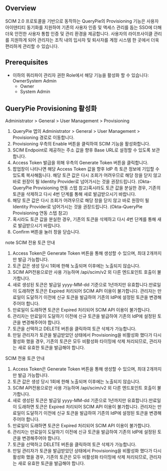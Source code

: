 ## Overview
SCIM 2.0 프로토콜을 기반으로 동작하는 QueryPie의 Provisioning 기능은 사용자 아이덴티티 동기화를 지원하여 기존의 사용자 인증 및 액세스 관리를 돕는 SSO에 더해 더욱 안전한 사용자 통합 인증 및 관리 환경을 제공합니다. 사용자의 라이프사이클 관리를 지원하게 되어 관리자는 조직 내의 입사자 및 퇴사자를 계정 시스템 한 곳에서 더욱 편리하게 관리할 수 있습니다. 

## Prerequisites
* 이하의 쿼리파이 관리자 권한 Role에서 해당 기능을 활성화 할 수 있습니다: OwnerSystem Admin 
  * Owner
  * System Admin 

## QueryPie Provisioning 활성화
Administrator > General > User Management > Provisioning

1. QueryPie 앱의 Administrator > General > User Management > Provisioning 경로로 이동합니다. 
2. Provisioning 우측의 Enable 버튼을 클릭하여 SCIM 기능을 활성화합니다. 
3. SCIM Endpoint로 제공하는 주소 값을 향후 Base URL로 설정할 수 있도록 보관합니다.  
4. Access Token 발급을 위해 우측의 Generate Token 버튼을 클릭합니다. 
5. 팝업창이 나타나면 해당 Access Token 값을 향후 IdP 측 토큰 정보에 기입할 수 있도록 복사해둡니다. 해당 토큰 값은 다시 조회가 어려우므로 해당 창을 닫지 않고 바로 원장이 될 Identity Provider로 넘어가시는 것을 권장드립니다. (Okta-QueryPie Provisioning 연동 스텝 참고)혹시라도 토큰 값을 분실한 경우, 기존의 토큰을 삭제하고 다시 4번 단계를 통해 새로 발급받으시기 바랍니다. 
  1. 해당 토큰 값은 다시 조회가 어려우므로 해당 창을 닫지 않고 바로 원장이 될 Identity Provider로 넘어가시는 것을 권장드립니다. (Okta-QueryPie Provisioning 연동 스텝 참고)
  2. 혹시라도 토큰 값을 분실한 경우, 기존의 토큰을 삭제하고 다시 4번 단계를 통해 새로 발급받으시기 바랍니다. 
6. Confirm 버튼을 눌러 창을 닫습니다. 

note
SCIM 전용 토큰 안내 

1. Access Token은 Generate Token 버튼을 통해 생성할 수 있으며, 최대 2개까지만 발급 가능합니다.
2. 토큰 값은 생성 당시 1회에 한해 노출되며 이후에는 노출되지 않습니다.
3. SCIM API전용으로만 사용 가능하며 /api/scim/v2 외 다른 엔드포인트 호출이 불가합니다.
4. 새로 생성된 토큰은 발급일 yyyy-MM-dd 기준으로 1년까지만 유효합니다.만료일이 도래하면 토큰은 Expired 처리되어 SCIM API 이용이 불가합니다. 관리자는 만료일이 도달하기 이전에 신규 토큰을 발급하여 기존의 IdP에 설정된 토큰을 변경해주어야 합니다. 
  1. 만료일이 도래하면 토큰은 Expired 처리되어 SCIM API 이용이 불가합니다. 
  2. 관리자는 만료일이 도달하기 이전에 신규 토큰을 발급하여 기존의 IdP에 설정된 토큰을 변경해주어야 합니다. 
5. 토큰을 선택하고 DELETE 버튼을 클릭하여 토큰 삭제가 가능합니다.
6. 만일 관리자가 토큰을 발급받았던 상태에서 Provisioning을 비활성화 했다가 다시 활성화 했을 경우, 기존의 토큰은 모두 비활성화 타이밍에 삭제 처리되므로, 관리자는 새로 유효한 토큰을 발급해야 합니다.

SCIM 전용 토큰 안내 

1. Access Token은 Generate Token 버튼을 통해 생성할 수 있으며, 최대 2개까지만 발급 가능합니다.
2. 토큰 값은 생성 당시 1회에 한해 노출되며 이후에는 노출되지 않습니다.
3. SCIM API전용으로만 사용 가능하며 /api/scim/v2 외 다른 엔드포인트 호출이 불가합니다.
4. 새로 생성된 토큰은 발급일 yyyy-MM-dd 기준으로 1년까지만 유효합니다.만료일이 도래하면 토큰은 Expired 처리되어 SCIM API 이용이 불가합니다. 관리자는 만료일이 도달하기 이전에 신규 토큰을 발급하여 기존의 IdP에 설정된 토큰을 변경해주어야 합니다. 
  1. 만료일이 도래하면 토큰은 Expired 처리되어 SCIM API 이용이 불가합니다. 
  2. 관리자는 만료일이 도달하기 이전에 신규 토큰을 발급하여 기존의 IdP에 설정된 토큰을 변경해주어야 합니다. 
5. 토큰을 선택하고 DELETE 버튼을 클릭하여 토큰 삭제가 가능합니다.
6. 만일 관리자가 토큰을 발급받았던 상태에서 Provisioning을 비활성화 했다가 다시 활성화 했을 경우, 기존의 토큰은 모두 비활성화 타이밍에 삭제 처리되므로, 관리자는 새로 유효한 토큰을 발급해야 합니다.
